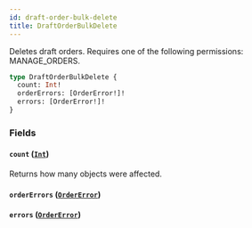 ```yaml
---
id: draft-order-bulk-delete
title: DraftOrderBulkDelete
---
```



Deletes draft orders. Requires one of the following permissions: MANAGE_ORDERS.

```graphql
type DraftOrderBulkDelete {
  count: Int!
  orderErrors: [OrderError!]!
  errors: [OrderError!]!
}
```


### Fields

#### `count` ([`Int`](../../../developer/api-reference/scalars/int))

Returns how many objects were affected.


#### `orderErrors` ([`OrderError`](../../../developer/api-reference/objects/order-error))




#### `errors` ([`OrderError`](../../../developer/api-reference/objects/order-error))






